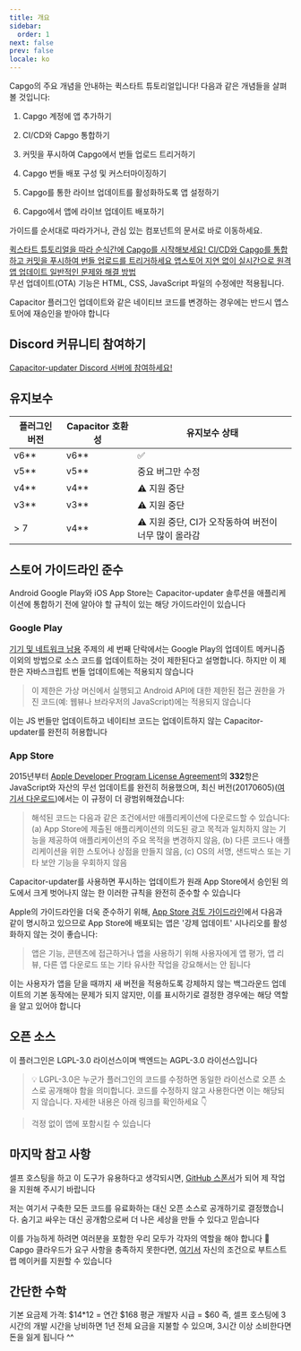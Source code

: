 ```yaml
---
title: 개요
sidebar:
  order: 1
next: false
prev: false
locale: ko
---
```



Capgo의 주요 개념을 안내하는 퀵스타트 튜토리얼입니다! 다음과 같은 개념들을 살펴볼 것입니다:

<Steps>

1. Capgo 계정에 앱 추가하기

2. CI/CD와 Capgo 통합하기 

3. 커밋을 푸시하여 Capgo에서 번들 업로드 트리거하기

4. Capgo 번들 배포 구성 및 커스터마이징하기

5. Capgo를 통한 라이브 업데이트를 활성화하도록 앱 설정하기

6. Capgo에서 앱에 라이브 업데이트 배포하기

</Steps>

가이드를 순서대로 따라가거나, 관심 있는 컴포넌트의 문서로 바로 이동하세요.

<CardGrid stagger>
  <a href="/docs/getting-started/add-an-app/" ><Card title="튜토리얼 시작하기" icon="rocket" >
    퀵스타트 튜토리얼을 따라 순식간에 Capgo를 시작해보세요!
  </Card></a>
  <a href="/docs/getting-started/deploy/"><Card title="쉬운 통합" icon="pencil">
    CI/CD와 Capgo를 통합하고 커밋을 푸시하여 번들 업로드를 트리거하세요
  </Card></a>
  <a href="/docs/live-updates/"><Card title="라이브 업데이트 문서" icon="setting">
    앱스토어 지연 없이 실시간으로 원격 앱 업데이트
  </Card></a>
  <a href="/docs/getting-started/troubleshooting"><Card title="문제 해결" icon="open-book">
    일반적인 문제와 해결 방법
  </Card></a>
</CardGrid>

<Aside type="tip">
무선 업데이트(OTA) 기능은 HTML, CSS, JavaScript 파일의 수정에만 적용됩니다.

Capacitor 플러그인 업데이트와 같은 네이티브 코드를 변경하는 경우에는 반드시 앱스토어에 재승인을 받아야 합니다
</Aside>

## Discord 커뮤니티 참여하기

[Capacitor-updater Discord 서버에 참여하세요!](https://discord.com/invite/VnYRvBfgA6)

## 유지보수

| 플러그인 버전 | Capacitor 호환성 | 유지보수 상태      |
| -------------- | --------------- | ----------------- |
| v6\*\*       | v6\*\*        | ✅                |
| v5\*\*       | v5\*\*        | 중요 버그만 수정    |
| v4\*\*       | v4\*\*        | ⚠️ 지원 중단      |
| v3\*\*       | v3\*\*        | ⚠️ 지원 중단      |
| > 7            | v4\*\*        | ⚠️ 지원 중단, CI가 오작동하여 버전이 너무 많이 올라감 |

## 스토어 가이드라인 준수

Android Google Play와 iOS App Store는 Capacitor-updater 솔루션을 애플리케이션에 통합하기 전에 알아야 할 규칙이 있는 해당 가이드라인이 있습니다

### Google Play

[기기 및 네트워크 남용](https://support.google.com/googleplay/android-developer/answer/9888379/?hl=en) 주제의 세 번째 단락에서는 Google Play의 업데이트 메커니즘 이외의 방법으로 소스 코드를 업데이트하는 것이 제한된다고 설명합니다. 하지만 이 제한은 자바스크립트 번들 업데이트에는 적용되지 않습니다
> 이 제한은 가상 머신에서 실행되고 Android API에 대한 제한된 접근 권한을 가진 코드(예: 웹뷰나 브라우저의 JavaScript)에는 적용되지 않습니다

이는 JS 번들만 업데이트하고 네이티브 코드는 업데이트하지 않는 Capacitor-updater를 완전히 허용합니다

### App Store

2015년부터 [Apple Developer Program License Agreement](https://developer.apple.com/programs/ios/information/)의 **332**항은 JavaScript와 자산의 무선 업데이트를 완전히 허용했으며, 최신 버전(20170605)([여기서 다운로드](https://developer.apple.com/terms/))에서는 이 규정이 더 광범위해졌습니다:

> 해석된 코드는 다음과 같은 조건에서만 애플리케이션에 다운로드할 수 있습니다: (a) App Store에 제출된 애플리케이션의 의도된 광고 목적과 일치하지 않는 기능을 제공하여 애플리케이션의 주요 목적을 변경하지 않음, (b) 다른 코드나 애플리케이션을 위한 스토어나 상점을 만들지 않음, (c) OS의 서명, 샌드박스 또는 기타 보안 기능을 우회하지 않음

Capacitor-updater를 사용하면 푸시하는 업데이트가 원래 App Store에서 승인된 의도에서 크게 벗어나지 않는 한 이러한 규칙을 완전히 준수할 수 있습니다

Apple의 가이드라인을 더욱 준수하기 위해, [App Store 검토 가이드라인](https://developer.apple.com/app-store/review/guidelines/)에서 다음과 같이 명시하고 있으므로 App Store에 배포되는 앱은 '강제 업데이트' 시나리오를 활성화하지 않는 것이 좋습니다:

> 앱은 기능, 콘텐츠에 접근하거나 앱을 사용하기 위해 사용자에게 앱 평가, 앱 리뷰, 다른 앱 다운로드 또는 기타 유사한 작업을 강요해서는 안 됩니다

이는 사용자가 앱을 닫을 때까지 새 버전을 적용하도록 강제하지 않는 백그라운드 업데이트의 기본 동작에는 문제가 되지 않지만, 이를 표시하기로 결정한 경우에는 해당 역할을 알고 있어야 합니다

## 오픈 소스

이 플러그인은 LGPL-3.0 라이선스이며 백엔드는 AGPL-3.0 라이선스입니다

> 💡 LGPL-3.0은 누군가 플러그인의 코드를 수정하면 동일한 라이선스로 오픈 소스로 공개해야 함을 의미합니다. 코드를 수정하지 않고 사용한다면 이는 해당되지 않습니다. 자세한 내용은 아래 링크를 확인하세요 👇

<LinkCard
	title="라이선스?"
	href="https://github.com/Cap-go/capacitor-updater/issues/7"
/>

<LinkCard
	title="문서를 읽는 대신 GPTS Capgo를 사용하여 도움을 받으세요"
	href="https://chat.openai.com/g/g-3dMwHbF2w-capgo-doc-gpt"
/>

> 걱정 없이 앱에 포함시킬 수 있습니다

## 마지막 참고 사항

셀프 호스팅을 하고 이 도구가 유용하다고 생각되시면, [GitHub 스폰서](https://github.com/sponsors/riderx/)가 되어 제 작업을 지원해 주시기 바랍니다

저는 여기서 구축한 모든 코드를 유료화하는 대신 오픈 소스로 공개하기로 결정했습니다. 숨기고 싸우는 대신 공개함으로써 더 나은 세상을 만들 수 있다고 믿습니다

이를 가능하게 하려면 여러분을 포함한 우리 모두가 각자의 역할을 해야 합니다 🥹 Capgo 클라우드가 요구 사항을 충족하지 못한다면, [여기서](https://github.com/sponsors/riderx/) 자신의 조건으로 부트스트랩 메이커를 지원할 수 있습니다

## 간단한 수학

기본 요금제 가격: $14*12 = 연간 $168
평균 개발자 시급 = $60
즉, 셀프 호스팅에 3시간의 개발 시간을 낭비하면 1년 전체 요금을 지불할 수 있으며, 3시간 이상 소비한다면 돈을 잃게 됩니다 ^^